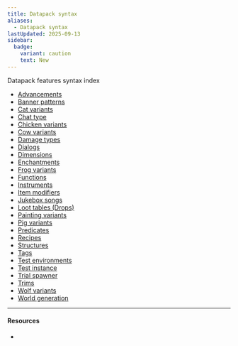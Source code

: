 ```yaml
---
title: Datapack syntax
aliases:
  - Datapack syntax
lastUpdated: 2025-09-13
sidebar:
  badge:
    variant: caution
    text: New
---
```



Datapack features syntax index

- [Advancements](/datapackadvancement)
- [Banner patterns](/datapackbannerpattern)
- [Cat variants](/datapackcatvariant)
- [Chat type](/datapackchattype)
- [Chicken variants](/datapackchickenvariant)
- [Cow variants](/datapackcowvariant)
- [Damage types](/datapackdamagetype)
- [Dialogs](/datapackdialog)
- [Dimensions](/datapackdimension)
- [Enchantments](/datapackenchantment)
- [Frog variants](/datapackfrogvariant)
- [Functions](/datapackfunction)
- [Instruments](/datapackinstrument)
- [Item modifiers](/datapackitemmodifier)
- [Jukebox songs](/datapackjukeboxsong)
- [Loot tables (Drops)](/datapackloottable)
- [Painting variants](/datapackpaintingvariant)
- [Pig variants](/datapackpigvariant)
- [Predicates](/datapackpredicate)
- [Recipes](/datapackrecipe)
- [Structures](/datapackstructure)
- [Tags](/datapacktag)
- [Test environments](/datapacktestenvironment)
- [Test instance](/datapacktestinstance)
- [Trial spawner](/datapacktrialspawner)
- [Trims](/datapacktrim)
- [Wolf variants](/datapackwolfvariant)
- [World generation](/datapackworldgeneration)

---

#### Resources

- <Wiki src="https://minecraft.wiki/w/Data_pack" />